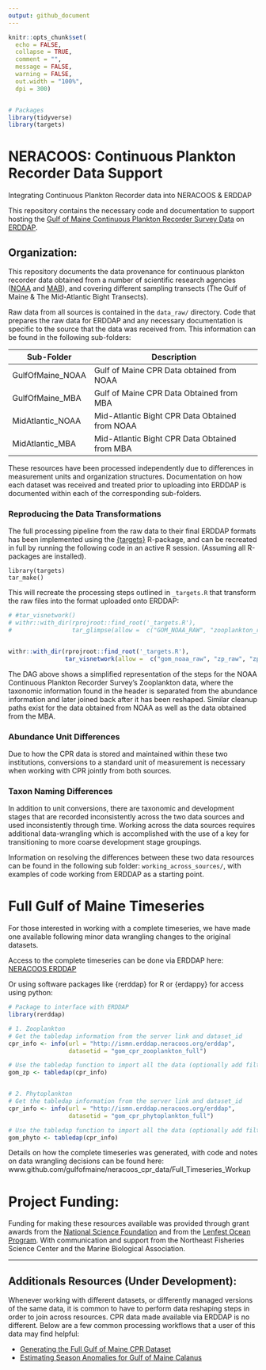 ```yaml
---
output: github_document
---
```


<!-- README.md is generated from README.Rmd. Please edit that file -->

```r
knitr::opts_chunk$set(
  echo = FALSE,
  collapse = TRUE,
  comment = "",
  message = FALSE,
  warning = FALSE,
  out.width = "100%", 
  dpi = 300)


# Packages
library(tidyverse)
library(targets)
```

# NERACOOS: Continuous Plankton Recorder Data Support

Integrating Continuous Plankton Recorder data into NERACOOS & ERDDAP

This repository contains the necessary code and documentation to support hosting the [Gulf of Maine Continuous Plankton Recorder Survey Data](https://www.fisheries.noaa.gov/feature-story/long-running-plankton-survey-resume-gulf-maine) on [ERDDAP](http://ismn.erddap.neracoos.org/erddap/info/index.html?page=1&itemsPerPage=1000).

## Organization:

This repository documents the data provenance for continuous plankton recorder data obtained from a number of scientific research agencies ([NOAA](https://www.fisheries.noaa.gov/about/northeast-fisheries-science-center) and [MAB](https://www.mba.ac.uk/)), and covering different sampling transects (The Gulf of Maine & The Mid-Atlantic Bight Transects).

Raw data from all sources is contained in the `data_raw/` directory. Code that prepares the raw data for ERDDAP and any necessary documentation is specific to the source that the data was received from. This information can be found in the following sub-folders:

| Sub-Folder             | Description                                    |
| ---------------------- | ---------------------------------------------- |
| GulfOfMaine_NOAA       | Gulf of Maine CPR Data obtained from NOAA      |
| GulfOfMaine_MBA        | Gulf of Maine CPR Data Obtained from MBA       |
| MidAtlantic_NOAA       | Mid-Atlantic Bight CPR Data Obtained from NOAA |
| MidAtlantic_MBA        | Mid-Atlantic Bight CPR Data Obtained from MBA  |


These resources have been processed independently due to differences in measurement units and organization structures. Documentation on how each dataset was received and treated prior to uploading into ERDDAP is documented within each of the corresponding sub-folders.



### Reproducing the Data Transformations


The full processing pipeline from the raw data to their final ERDDAP formats has been implemented using the [{targets}](https://docs.ropensci.org/targets/) R-package, and can be recreated in full by running the following code in an active R session. (Assuming all R-packages are installed). 

```
library(targets)
tar_make()
```

This will recreate the processing steps outlined in `_targets.R` that transform the raw files into the format uploaded onto ERDDAP:

```r
# #tar_visnetwork()
# withr::with_dir(rprojroot::find_root('_targets.R'), 
#                 tar_glimpse(allow =  c("GOM_NOAA_RAW", "zooplankton_raw", "zoo_abundances", "zoo_key", "noaa_zooplankton_erddap", "save_noaa_zooplankton")))


withr::with_dir(rprojroot::find_root('_targets.R'), 
                tar_visnetwork(allow =  c("gom_noaa_raw", "zp_raw", "zp_abund", "zp_key", "noaa_zp_erddap", "pivot_zooplankton", "pull_zoo_pieces")))
```

The DAG above shows a simplified representation of the steps for the NOAA Continuous Plankton Recorder Survey's Zooplankton data, where the taxonomic information found in the header is separated from the abundance information and later joined back after it has been reshaped. Similar cleanup paths exist for the data obtained from NOAA as well as the data obtained from the MBA. 

### Abundance Unit Differences

Due to how the CPR data is stored and maintained within these two institutions, conversions to a standard unit of measurement is necessary when working with CPR jointly from both sources. 

### Taxon Naming Differences

In addition to unit conversions, there are taxonomic and development stages that are recorded inconsistently across the two data sources and used inconsistently through time. Working across the data sources requires additional data-wrangling which is accomplished with the use of a key for transitioning to more coarse development stage groupings.

Information on resolving the differences between these two data resources can be found in the following sub folder: `working_across_sources/`, with examples of code working from ERDDAP as a starting point.


# Full Gulf of Maine Timeseries

For those interested in working with a complete timeseries, we have made one available following minor data wrangling changes to the original datasets.

Access to the complete timeseries can be done via ERDDAP here: [NERACOOS ERDDAP](http://ismn.erddap.neracoos.org/erddap/info/index.html?page=1&itemsPerPage=1000)

Or using software packages like {rerddap} for R or {erdappy} for access using python:

```r
# Package to interface with ERDDAP
library(rerddap)

# 1. Zooplankton
# Get the tabledap information from the server link and dataset_id
cpr_info <- info(url = "http://ismn.erddap.neracoos.org/erddap", 
                 datasetid = "gom_cpr_zooplankton_full")

# Use the tabledap function to import all the data (optionally add filters)
gom_zp <- tabledap(cpr_info)


# 2. Phytoplankton
# Get the tabledap information from the server link and dataset_id
cpr_info <- info(url = "http://ismn.erddap.neracoos.org/erddap", 
                 datasetid = "gom_cpr_phytoplankton_full")

# Use the tabledap function to import all the data (optionally add filters)
gom_phyto <- tabledap(cpr_info)
```


Details on how the complete timeseries was generated, with code and notes on data wrangling decisions can be found here: www.github.com/gulfofmaine/neracoos_cpr_data/Full_Timeseries_Workup 



# Project Funding:

Funding for making these resources available was provided through grant awards from the [National Science Foundation](https://www.nsf.gov/) and from the [Lenfest Ocean Program](https://www.lenfestocean.org/en). With communication and support from the Northeast Fisheries Science Center and the Marine Biological Association.


---

## Additionals Resources (Under Development):

Whenever working with different datasets, or differently managed versions of the same data, it is common to have to perform data reshaping steps in order to join across resources. CPR data made available via ERDDAP is no different. Below are a few common processing workflows that a user of this data may find helpful:

 *  [Generating the Full Gulf of Maine CPR Dataset](www.github.com/gulfofmaine/NERACOOS_CPR_DATA/Full_Timeseries_Workup)   
 *  [Estimating Season Anomalies for Gulf of Maine Calanus](https://adamkemberling.github.io/NERACOOS_CPR_DATA/Full_Timeseries_Workup/guides/Calanus_indices.html)
